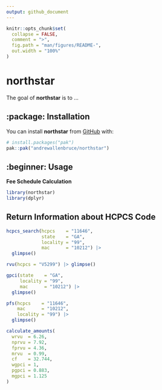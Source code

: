 ```yaml
---
output: github_document
---
```


<!-- README.md is generated from README.Rmd. Please edit that file -->

```r
knitr::opts_chunk$set(
  collapse = FALSE,
  comment = ">",
  fig.path = "man/figures/README-",
  out.width = "100%"
)
```

# northstar

<!-- badges: start -->
<!-- badges: end -->

The goal of **northstar** is to ...

## :package: Installation

You can install **northstar** from [GitHub](https://github.com/) with:

``` r
# install.packages("pak")
pak::pak("andrewallenbruce/northstar")
```

## :beginner: Usage

__Fee Schedule Calculation__

```r
library(northstar)
library(dplyr)
```


## Return Information about HCPCS Code

```r
hcpcs_search(hcpcs    = "11646", 
             state    = "GA", 
             locality = "99", 
             mac      = "10212") |> 
  glimpse()
```



```r
rvu(hcpcs = "V5299") |> glimpse()
```

```r
gpci(state    = "GA",
     locality = "99",
     mac      = "10212") |> 
  glimpse()
```


```r
pfs(hcpcs    = "11646", 
    mac      = "10212",
    locality = "99") |> 
  glimpse()
```


```r
calculate_amounts(
  wrvu  = 6.26,
  nprvu = 7.92,
  fprvu = 4.36,
  mrvu  = 0.99,
  cf    = 32.744,
  wgpci = 1,
  pgpci = 0.883,
  mgpci = 1.125
)
```

